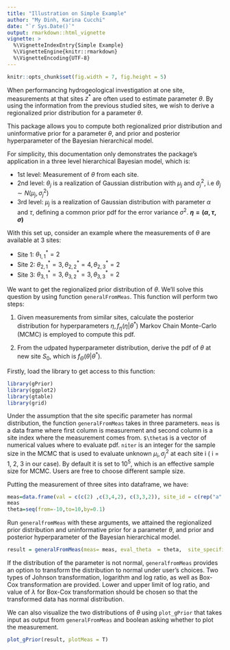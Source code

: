 ```yaml
---
title: "Illustration on Simple Example"
author: "My Dinh, Karina Cucchi"
date: "`r Sys.Date()`"
output: rmarkdown::html_vignette
vignette: >
  %\VignetteIndexEntry{Simple Example}
  %\VignetteEngine{knitr::rmarkdown}
  %\VignetteEncoding{UTF-8}
---
```


```r
knitr::opts_chunk$set(fig.width = 7, fig.height = 5)
```


When performancing hydrogeological investigation at one site, measurements at that sites $z^*$ are often used to estimate parameter $\theta$. By using the information from the previous studied sites, we wish to derive a regionalized prior distribution for a parameter $\theta$.

This package allows you to compute both regionalized prior distribution and uninformative prior for a parameter $\theta$, and prior and posterior hyperparameter of the Bayesian hierarchical model. 

For simplicity, this documentation only demonstrates the package's application in a three level hierarchical Bayesian model, which is: 

* 1st level: Measurement of $\theta$ from each site. 
* 2nd level: $\theta_j$ is a realization of Gaussian distribution with $\mu_j$ and $\sigma^2_j$, i.e $\theta_j \sim N(\mu_j, \sigma^2_j)$
* 3rd level: $\mu_j$ is a realization of Gaussian distribution with parameter $\alpha$ and $\tau$, defining a common prior pdf for the error variance $\sigma^2$. __$\eta = (\alpha, \tau, \sigma)$__

With this set up, consider an example where the measurements of $\theta$ are available at 3 sites: 

* Site 1: $\theta^*_{1,1} = 2$ 
* Site 2: $\theta^*_{2,1} = 3, \theta^*_{2,2} = 4, \theta^*_{2,3} = 2$ 
* Site 3: $\theta^*_{3,1} = 3, \theta^*_{3,2} = 3, \theta^*_{3,3} = 2$

We want to get the regionalized prior distribution of $\theta$. We'll solve this question by using function `generalFromMeas`. This function will perform two steps: 

1. Given measurements from similar sites, calculate the posterior distribution for hyperparameters $\eta, f_{\eta}(\eta|\theta^*)$ Markov Chain Monte-Carlo (MCMC) is employed to compute this pdf. 

2. From the udpated hyperparameter distribution, derive the pdf of $\theta$ at new site $S_0$, which is $f_{\Theta}(\theta|\theta^*)$.


Firstly, load the library to get access to this function:

```r
library(gPrior)
library(ggplot2)
library(gtable)
library(grid)
```

Under the assumption that the site specific parameter has normal distribution, the function `generalFromMeas` takes in three parameters. `meas` is a data frame where first column is measurement and second column is a site index where the measurement comes from. `$\theta$` is a vector of numerical values where to evaluate pdf. `niter` is an integer for the sample size in the MCMC that is used to evaluate unknown $\mu_i, \sigma^2_j$ at each site i ( i = 1, 2, 3 in our case). By default it is set to $10^5$, which is an effective sample size for MCMC. Users are free to choose different sample size. 

Putting the measurement of three sites into dataframe, we have: 
```r
meas=data.frame(val = c(c(2) ,c(3,4,2), c(3,3,2)), site_id = c(rep("a",1), rep("b", 3), rep("c",3)))
meas
theta=seq(from=-10,to=10,by=0.1)
```


Run `generalfromMeas` with these arguments, we attained the regionalized prior distribution and uninformative prior for a parameter $\theta$, and prior and posterior hyperparameter of the Bayesian hierarchical model.

```r
result = generalFromMeas(meas= meas, eval_theta  = theta,  site_specific_transform = T,  type = "Truncated_Normal", arg.transform = c(0,1))
```

If the distribution of the parameter is not normal, `generalfromMeas` provides an option to transform the distribution to normal under user's choices. Two types of Johnson transformation, logarithm and log ratio, as well as Box-Cox transformation are provided. Lower and upper limit of log ratio, and value of $\lambda$ for Box-Cox transformation should be chosen so that the transformed data has normal distribution. 




We can also visualize the two distributions of $\theta$ using `plot_gPrior` that takes input as output from `generalFromMeas` and boolean asking whether to plot the measurement.

```r
plot_gPrior(result, plotMeas = T)
```


<!-- # From the vignette generated by default -->

<!-- Vignettes are long form documentation commonly included in packages. Because they are part of the distribution of the package, they need to be as compact as possible. The `html_vignette` output type provides a custom style sheet (and tweaks some options) to ensure that the resulting html is as small as possible. The `html_vignette` format: -->

<!-- - Never uses retina figures -->
<!-- - Has a smaller default figure size -->
<!-- - Uses a custom CSS stylesheet instead of the default Twitter Bootstrap style -->

<!-- ## Vignette Info -->

<!-- Note the various macros within the `vignette` section of the metadata block above. These are required in order to instruct R how to build the vignette. Note that you should change the `title` field and the `\VignetteIndexEntry` to match the title of your vignette. -->

<!-- ## Styles -->

<!-- The `html_vignette` template includes a basic CSS theme. To override this theme you can specify your own CSS in the document metadata as follows: -->

<!--     output: -->
<!--       rmarkdown::html_vignette: -->
<!--         css: mystyles.css -->

<!-- ## Figures -->

<!-- The figure sizes have been customised so that you can easily put two images side-by-side. -->

<!-- ```{r, fig.show='hold'} -->
<!-- plot(1:10) -->
<!-- plot(10:1) -->
<!-- ``` -->

<!-- You can enable figure captions by `fig_caption: yes` in YAML: -->

<!--     output: -->
<!--       rmarkdown::html_vignette: -->
<!--         fig_caption: yes -->

<!-- Then you can use the chunk option `fig.cap = "Your figure caption."` in **knitr**. -->

<!-- ## More Examples -->

<!-- You can write math expressions, e.g. $Y = X\beta + \epsilon$, footnotes^[A footnote here.], and tables, e.g. using `knitr::kable()`. -->

<!-- ```{r, echo=FALSE, results='asis'} -->
<!-- knitr::kable(head(mtcars, 10)) -->
<!-- ``` -->

<!-- Also a quote using `>`: -->

<!-- > "He who gives up [code] safety for [code] speed deserves neither." -->
<!-- ([via](https://twitter.com/hadleywickham/status/504368538874703872)) -->
